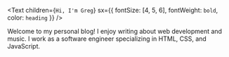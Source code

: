<Text children={`Hi, I'm Greg`} sx={{ fontSize: [4, 5, 6], fontWeight: `bold`, color: `heading` }} />

Welcome to my personal blog! I enjoy writing about web development and music.
I work as a software engineer specializing in HTML, CSS, and JavaScript.
